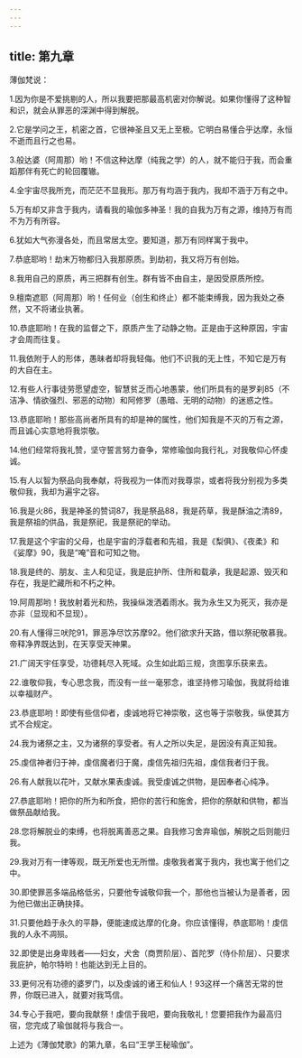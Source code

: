 ```yaml
---
---
---
```

title: 第九章
---



薄伽梵说：

1.因为你是不爱挑剔的人，所以我要把那最高机密对你解说。如果你懂得了这种智和识，就会从罪恶的深渊中得到解脱。

2.它是学问之王，机密之首，它很神圣且又无上至极。它明白易懂合乎达摩，永恒不逝而且行之也易。

3.般达婆（阿周那）哟！不信这种达摩（纯我之学）的人，就不能归于我，而会重蹈那伴有死亡的轮回覆辙。

4.全宇宙尽我所充，而茫茫不显我形。那万有均涵于我内，我却不涵于万有之中。

5.万有却又非含于我内，请看我的瑜伽多神圣！我的自我为万有之源，维持万有而不为万有所容。

6.犹如大气弥漫各处，而且常居太空。要知道，那万有同样寓于我中。

7.恭底耶哟！劫末万物都归入我那原质。到劫初，我又将万有创始。

8.我用自己的原质，再三把群有创生。群有皆不由自主，是因受原质所控。

9.檀南遮耶（阿周那）哟！任何业（创生和终止）都不能束缚我，因为我处之泰然，又不将诸业执著。

10.恭底耶哟！在我的监督之下，原质产生了动静之物。正是由于这种原因，宇宙才会周而往复。

11.我依附于人的形体，愚昧者却将我轻侮。他们不识我的无上性，不知它是万有的大自在主。

12.有些人行事徒劳愿望虚空，智慧贫乏而心地愚蒙，他们所具有的是罗刹85（不洁净、情欲强烈、邪恶的动物）和阿修罗（愚暗、无明的动物）的迷惑之性。

13.恭底耶哟！那些高尚者所具有的却是神的属性，他们知我是不灭的万有之源，而且诚心实意地将我崇敬。

14.他们经常将我礼赞，坚守誓言努力奋争，常修瑜伽向我行礼，对我敬仰心怀虔诚。

15.有人以智为祭品向我奉献，将我视为一体而对我尊崇，或者将我分别视为多类敬仰我，我却为遍宇之容。

16.我是火86，我是神圣的赞词87，我是祭品88，我是药草，我是酥油之清89，我是祭祖的供品，我是祭祀，我是祭祀的举动。

17.我是这个宇宙的父母，也是宇宙的浮载者和先祖，我是《梨俱》、《夜柔》和《娑摩》90，我是“唵”音和可知之物。

18.我是终的、朋友、主人和见证，我是庇护所、住所和载承，我是起源、毁灭和存在，我是贮藏所和不朽之种。

19.阿周那哟！我放射着光和热，我操纵泼洒着雨水。我为永生又为死灭，我亦是亦非（显现和不显现）。

20.有人懂得三吠陀91，罪恶净尽饮苏摩92。他们欲求升天路，借以祭祀敬慕我。帝释净界既达到，在天享受天神果。

21.广阔天宇任享受，功德耗尽入死域。众生如此蹈三规，贪图享乐获来去。

22.谁敬仰我，专心思念我，而没有一丝一毫邪念，谁坚持修习瑜伽，我就将给谁以幸福财产。

23.恭底耶哟！即使有些信仰者，虔诚地将它神崇敬，这也等于崇敬我，纵使其方式不合规定。

24.我为诸祭之主，又为诸祭的享受者。有人之所以失足，是因没有真正知我。

25.虔信神者归于神，虔信魔者归于魔，虔信先祖归先祖，虔信我者归于我。

26.有人献我以花叶，又献水果表虔诚。我受虔诚之供物，是因奉者心纯净。

27.恭底耶哟！把你的所为和所食，把你的苦行和施舍，把你的祭献和供物，都当做祭品献给我。

28.您将解脱业的束缚，也将脱离善恶之果。自我修习舍弃瑜伽，解脱之后则能归我。

29.我对万有一律等观，既无所爱也无所憎。虔敬我者寓于我内，我也寓于他们之中。

30.即使罪恶多端品格低劣，只要他专诚敬仰我一个，那他也当被认为是善者，因为他已做出正确抉择。

31.只要他趋于永久的平静，便能速成达摩的化身。你应该懂得，恭底耶哟！虔信我的人永不凋殒。

32.即使是出身卑贱者——妇女，犬舍（商贾阶层）、首陀罗（侍仆阶层）、只要求我庇护，帕尔特哟！也能达到无上目的。

33.更何况有功德的婆罗门，以及虔诚的诸王和仙人！93这样一个痛苦无常的世界，你既已进入，就要对我笃信。

34.专心于我吧，要向我献祭！虔信于我吧，要向我敬礼！您要把我作为最高归宿，您完成了瑜伽就将与我合一。

上述为《薄伽梵歌》的第九章，名曰“王学王秘瑜伽”。